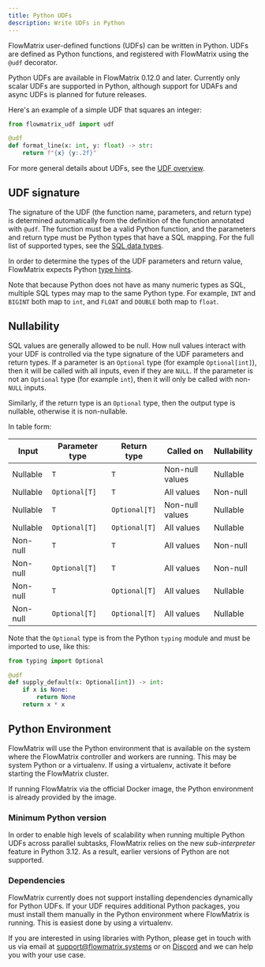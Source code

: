 ```yaml
---
title: Python UDFs
description: Write UDFs in Python
---
```


FlowMatrix user-defined functions (UDFs) can be written in Python. UDFs are defined
as Python functions, and registered with FlowMatrix using the `@udf` decorator.

Python UDFs are available in FlowMatrix 0.12.0 and later. Currently only scalar UDFs
are supported in Python, although support for UDAFs and async UDFs is planned for
future releases.

Here's an example of a simple UDF that squares an integer:

```python
from flowmatrix_udf import udf

@udf
def format_line(x: int, y: float) -> str:
    return f"{x} {y:.2f}"
```

For more general details about UDFs, see the [UDF overview](/udfs/overview).

## UDF signature

The signature of the UDF (the function name, parameters, and return type) is
determined automatically from the definition of the function annotated with
`@udf`. The function must be a valid Python function, and the parameters and
return type must be Python types that have a SQL mapping. For the full list of
supported types, see the [SQL data types](/sql/data-types).

In order to determine the types of the UDF parameters and return value, FlowMatrix
expects Python [type hints](https://docs.python.org/3/library/typing.html).

Note that because Python does not have as many numeric types as SQL,
multiple SQL types may map to the same Python type. For example, `INT` and
`BIGINT` both map to `int`, and `FLOAT` and `DOUBLE` both map to `float`.

## Nullability

SQL values are generally allowed to be null. How null values interact with your
UDF is controlled via the type signature of the UDF parameters and return types.
If a parameter is an `Optional` type (for example `Optional[int]`), then it will
be called with all inputs, even if they are `NULL`. If the parameter is not an
`Optional` type (for example `int`), then it will only be called with non-`NULL`
inputs.

Similarly, if the return type is an `Optional` type, then the output type is
nullable, otherwise it is non-nullable.

In table form:

| Input    | Parameter type | Return type | Called on       | Nullability |
| -------- | -------------- | ----------- | --------------- | ----------- |
| Nullable | `T`            | `T`         | Non-null values | Nullable    |
| Nullable | `Optional[T]`  | `T`         | All values      | Non-null    |
| Nullable | `T`            | `Optional[T]` | Non-null values | Nullable    |
| Nullable | `Optional[T]`  | `Optional[T]` | All values      | Nullable    |
| Non-null | `T`            | `T`         | All values      | Non-null    |
| Non-null | `Optional[T]`  | `T`         | All values      | Non-null    |
| Non-null | `T`            | `Optional[T]` | All values      | Nullable    |
| Non-null | `Optional[T]`  | `Optional[T]` | All values      | Nullable    |

Note that the `Optional` type is from the Python `typing` module and must be
imported to use, like this:

```python
from typing import Optional

@udf
def supply_default(x: Optional[int]) -> int:
    if x is None:
        return None
    return x * x
```

## Python Environment

FlowMatrix will use the Python environment that is available on the system where the
FlowMatrix controller and workers are running. This may be system Python or a
virtualenv. If using a virtualenv, activate it before starting the FlowMatrix
cluster.

If running FlowMatrix via the official Docker image, the Python environment is
already provided by the image.

### Minimum Python version

In order to enable high levels of scalability when running multiple Python UDFs
across parallel subtasks, FlowMatrix relies on the new _sub-interpreter_ feature in
Python 3.12. As a result, earlier versions of Python are not supported.

### Dependencies

FlowMatrix currently does not support installing dependencies dynamically for Python
UDFs. If your UDF requires additional Python packages, you must install them
manually in the Python environment where FlowMatrix is running. This is easiest
done by using a virtualenv.

If you are interested in using libraries with Python, please get in touch with
us via email at [support@flowmatrix.systems](mailto:support@flowmatrix.systems) or on
[Discord](https://discord.gg/cjCr5rVmyR) and we can help you with your use case.
